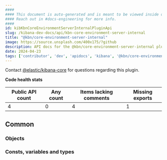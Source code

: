```yaml
---
####
#### This document is auto-generated and is meant to be viewed inside our experimental, new docs system.
#### Reach out in #docs-engineering for more info.
####
id: kibKbnCoreEnvironmentServerInternalPluginApi
slug: /kibana-dev-docs/api/kbn-core-environment-server-internal
title: "@kbn/core-environment-server-internal"
image: https://source.unsplash.com/400x175/?github
description: API docs for the @kbn/core-environment-server-internal plugin
date: 2024-04-23
tags: ['contributor', 'dev', 'apidocs', 'kibana', '@kbn/core-environment-server-internal']
---
```




Contact [@elastic/kibana-core](https://github.com/orgs/elastic/teams/kibana-core) for questions regarding this plugin.

**Code health stats**

| Public API count  | Any count | Items lacking comments | Missing exports |
|-------------------|-----------|------------------------|-----------------|
| 4 | 0 | 4 | 1 |

## Common

### Objects
<DocDefinitionList data={kbnCoreEnvironmentServerInternalObj.common.objects}/>

### Consts, variables and types
<DocDefinitionList data={kbnCoreEnvironmentServerInternalObj.common.misc}/>

